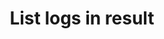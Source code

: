 ---
title: 'List logs in result'
openapi: GET /v1/agents/{agentId}/results/{resultId}/logs
description: "API endpoint to retrieve detailed interaction logs for a specific agent result."
---